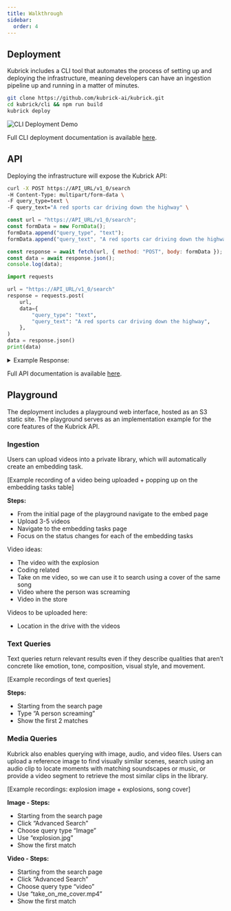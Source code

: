 ```yaml
---
title: Walkthrough
sidebar:
  order: 4
---
```



## Deployment

Kubrick includes a CLI tool that automates the process of setting up and
deploying the infrastructure, meaning developers can have an ingestion pipeline
up and running in a matter of minutes.

```bash
git clone https://github.com/kubrick-ai/kubrick.git
cd kubrick/cli && npm run build
kubrick deploy
```

<Image src={cliDemoDeploy} alt='CLI Deployment Demo' width={800} height={800} />

Full CLI deployment documentation is available [here](/guides/quick-start).

## API

Deploying the infrastructure will expose the Kubrick API:

<Tabs>
  <TabItem label='bash'>

```bash
curl -X POST https://API_URL/v1_0/search
-H Content-Type: multipart/form-data \
-F query_type=text \
-F query_text="A red sports car driving down the highway" \
```

  </TabItem>

  <TabItem label='js'>

```js
const url = "https://API_URL/v1_0/search";
const formData = new FormData();
formData.append("query_type", "text");
formData.append("query_text", "A red sports car driving down the highway");

const response = await fetch(url, { method: "POST", body: formData });
const data = await response.json();
console.log(data);
```

  </TabItem>

  <TabItem label='python'>

```py
import requests

url = "https://API_URL/v1_0/search"
response = requests.post(
    url,
    data={
        "query_type": "text",
        "query_text": "A red sports car driving down the highway",
    },
)
data = response.json()
print(data)
```

  </TabItem>
</Tabs>

<details>
  <summary>Example Response:</summary>

```json
{
  "data": [
    {
      "id": 1234,
      "modality": "visual-text",
      "scope": "clip",
      "start_time": 6.0,
      "end_time": 12.0,
      "similarity": 0.7654,
      "video": {
        "id": 5678,
        "s3_bucket": "kubrick-video-library-<uuid>",
        "s3_key": "uploads/<uuid>/red-sports-car.mp4",
        "filename": "red-sports-car.mp4",
        "duration": 120.0,
        "created_at": "2025-08-05T00:00:00.000000",
        "updated_at": "2025-08-05T00:00:00.000000",
        "height": 1080,
        "width": 1920,
        "url": "<presigned_url>"
      }
    }
    ...
  ],
  "metadata": { "page": 0, "limit": 10, "total": 10 }
}
```

</details>

Full API documentation is available [here](/api).

## Playground

The deployment includes a playground web interface, hosted as an S3 static site.
The playground serves as an implementation example for the core features of the
Kubrick API.

### Ingestion

Users can upload videos into a private library, which will automatically create
an embedding task.

\[Example recording of a video being uploaded \+ popping up on the embedding
tasks table\]

**Steps:**

- From the initial page of the playground navigate to the embed page
- Upload 3-5 videos
- Navigate to the embedding tasks page
- Focus on the status changes for each of the embedding tasks

Video ideas:

- The video with the explosion
- Coding related
- Take on me video, so we can use it to search using a cover of the same song
- Video where the person was screaming
- Video in the store

Videos to be uploaded here:

- Location in the drive with the videos

### Text Queries

Text queries return relevant results even if they describe qualities that aren’t
concrete like emotion, tone, composition, visual style, and movement.

\[Example recordings of text queries\]

**Steps:**

- Starting from the search page
- Type “A person screaming”
- Show the first 2 matches

### Media Queries

Kubrick also enables querying with image, audio, and video files. Users can
upload a reference image to find visually similar scenes, search using an audio
clip to locate moments with matching soundscapes or music, or provide a video
segment to retrieve the most similar clips in the library.

\[Example recordings: explosion image \+ explosions, song cover\]

**Image - Steps:**

- Starting from the search page
- Click “Advanced Search”
- Choose query type “Image”
- Use “explosion.jpg”
- Show the first match

**Video - Steps:**

- Starting from the search page
- Click “Advanced Search”
- Choose query type “video”
- Use “take_on_me_cover.mp4”
- Show the first match
